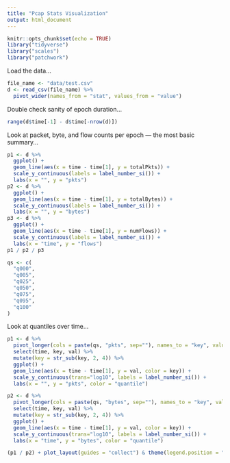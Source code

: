 ```yaml
---
title: "Pcap Stats Visualization"
output: html_document
---
```


```r
knitr::opts_chunk$set(echo = TRUE)
library("tidyverse")
library("scales")
library("patchwork")
```


Load the data...

```r
file_name <- "data/test.csv"
d <- read_csv(file_name) %>%
  pivot_wider(names_from = "stat", values_from = "value")
```

Double check sanity of epoch duration...
```r
range(d$time[-1] - d$time[-nrow(d)])
```

Look at packet, byte, and flow counts per epoch --- the most basic summary...
```r
p1 <- d %>%
  ggplot() +
  geom_line(aes(x = time - time[1], y = totalPkts)) +
  scale_y_continuous(labels = label_number_si()) +
  labs(x = "", y = "pkts")
p2 <- d %>%
  ggplot() +
  geom_line(aes(x = time - time[1], y = totalBytes)) +
  scale_y_continuous(labels = label_number_si()) +
  labs(x = "", y = "bytes")
p3 <- d %>%
  ggplot() +
  geom_line(aes(x = time - time[1], y = numFlows)) +
  scale_y_continuous(labels = label_number_si()) +
  labs(x = "time", y = "flows")
p1 / p2 / p3
```

```r
qs <- c(
  "q000",
  "q005",
  "q025",
  "q050",
  "q075",
  "q095",
  "q100"
)
```

Look at quantiles over time...
```r
p1 <- d %>%
  pivot_longer(cols = paste(qs, "pkts", sep=""), names_to = "key", values_to = "val") %>%
  select(time, key, val) %>%
  mutate(key = str_sub(key, 2, 4)) %>%
  ggplot() +
  geom_line(aes(x = time - time[1], y = val, color = key)) +
  scale_y_continuous(trans="log10", labels = label_number_si()) +
  labs(x = "", y = "pkts", color = "quantile")

p2 <- d %>%
  pivot_longer(cols = paste(qs, "bytes", sep=""), names_to = "key", values_to = "val") %>%
  select(time, key, val) %>%
  mutate(key = str_sub(key, 2, 4)) %>%
  ggplot() +
  geom_line(aes(x = time - time[1], y = val, color = key)) +
  scale_y_continuous(trans="log10", labels = label_number_si()) +
  labs(x = "time", y = "bytes", color = "quantile")

(p1 / p2) + plot_layout(guides = "collect") & theme(legend.position = "top")
```



